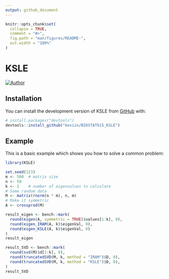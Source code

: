 ```yaml
---
output: github_document
---
```


<!-- README.md is generated from README.Rmd. Please edit that file -->

```r
knitr::opts_chunk$set(
  collapse = TRUE,
  comment = "#>",
  fig.path = "man/figures/README-",
  out.width = "100%"
)
```

# KSLE

<!-- badges: start -->
[![Author](https://img.shields.io/badge/Author-KexinLi-red.svg "Author")](https://kexiin.gitee.io "Author")
<!-- badges: end -->

## Installation

You can install the development version of KSLE from [GitHub](https://github.com/) with:

``` r
# install.packages("devtools")
devtools::install_github("kexiin/BIOSTAT615_KSLE")
```

## Example

This is a basic example which shows you how to solve a common problem:

```r
library(KSLE)

set.seed(123)
m <- 500  # matrix size
n <- 50
k <- 2    # number of eigenvalues to calculate
# Some random data
M <- matrix(rnorm(n * m), n, m)
# Make it symmetric
A <- crossprod(M)
```

```r
result_eigen <- bench::mark(
  round(eigen(A, symmetric = TRUE)$values[1:k], 0),
  round(eigen_IRAM(A, k)$eigenVal, 0),
  round(eigen_KSLE(A, k)$eigenVal, 0)
)
result_eigen
```

```r
result_SVD <- bench::mark(
  round(svd(M)$d[1:k], 0),
  round(truncatedSVD(M, k, method = "IRAM")$D, 0),
  round(truncatedSVD(M, k, method = "KSLE")$D, 0),
)
result_SVD
```
